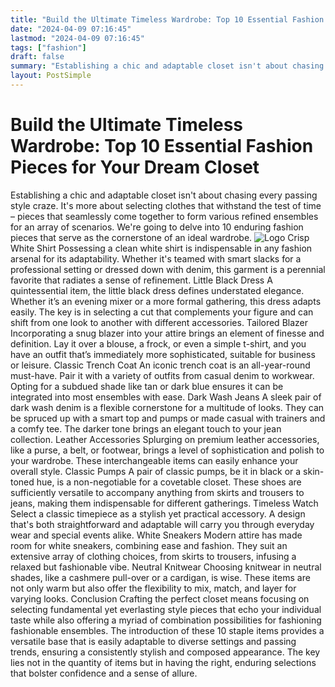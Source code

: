 ```yaml
---
title: "Build the Ultimate Timeless Wardrobe: Top 10 Essential Fashion Pieces for Your Dream Closet"
date: "2024-04-09 07:16:45"
lastmod: "2024-04-09 07:16:45"
tags: ["fashion"]
draft: false
summary: "Establishing a chic and adaptable closet isn't about chasing every passing style craze. It's more about selecting clothes that withstand the test of time – pieces that seamlessly come together to form various refined ensembles for an array of scenarios. We're going to delve into 10 enduring fashion pieces that serve as the cornerstone of an ideal wardrobe."
layout: PostSimple
---
```

# Build the Ultimate Timeless Wardrobe: Top 10 Essential Fashion Pieces for Your Dream Closet
Establishing a chic and adaptable closet isn't about chasing every passing style craze. It's more about selecting clothes that withstand the test of time – pieces that seamlessly come together to form various refined ensembles for an array of scenarios. We're going to delve into 10 enduring fashion pieces that serve as the cornerstone of an ideal wardrobe.
<img alt="Logo" class="lazyImg" data-src="https://cdn.seniorsselection.com/src_image/7e3d22f005304f93929172f78d59fad8.webp" src="/statics/image/loading.webp"/>
Crisp White Shirt
Possessing a clean white shirt is indispensable in any fashion arsenal for its adaptability. Whether it's teamed with smart slacks for a professional setting or dressed down with denim, this garment is a perennial favorite that radiates a sense of refinement.
Little Black Dress
A quintessential item, the little black dress defines understated elegance. Whether it’s an evening mixer or a more formal gathering, this dress adapts easily. The key is in selecting a cut that complements your figure and can shift from one look to another with different accessories.
Tailored Blazer
Incorporating a snug blazer into your attire brings an element of finesse and definition. Lay it over a blouse, a frock, or even a simple t-shirt, and you have an outfit that’s immediately more sophisticated, suitable for business or leisure.
Classic Trench Coat
An iconic trench coat is an all-year-round must-have. Pair it with a variety of outfits from casual denim to workwear. Opting for a subdued shade like tan or dark blue ensures it can be integrated into most ensembles with ease.
Dark Wash Jeans
A sleek pair of dark wash denim is a flexible cornerstone for a multitude of looks. They can be spruced up with a smart top and pumps or made casual with trainers and a comfy tee. The darker tone brings an elegant touch to your jean collection.
Leather Accessories
Splurging on premium leather accessories, like a purse, a belt, or footwear, brings a level of sophistication and polish to your wardrobe. These interchangeable items can easily enhance your overall style.
Classic Pumps
A pair of classic pumps, be it in black or a skin-toned hue, is a non-negotiable for a covetable closet. These shoes are sufficiently versatile to accompany anything from skirts and trousers to jeans, making them indispensable for different gatherings.
Timeless Watch
Select a classic timepiece as a stylish yet practical accessory. A design that's both straightforward and adaptable will carry you through everyday wear and special events alike.
White Sneakers
Modern attire has made room for white sneakers, combining ease and fashion. They suit an extensive array of clothing choices, from skirts to trousers, infusing a relaxed but fashionable vibe.
Neutral Knitwear
Choosing knitwear in neutral shades, like a cashmere pull-over or a cardigan, is wise. These items are not only warm but also offer the flexibility to mix, match, and layer for varying looks.
Conclusion
Crafting the perfect closet means focusing on selecting fundamental yet everlasting style pieces that echo your individual taste while also offering a myriad of combination possibilities for fashioning fashionable ensembles. The introduction of these 10 staple items provides a versatile base that is easily adaptable to diverse settings and passing trends, ensuring a consistently stylish and composed appearance. The key lies not in the quantity of items but in having the right, enduring selections that bolster confidence and a sense of allure.
        